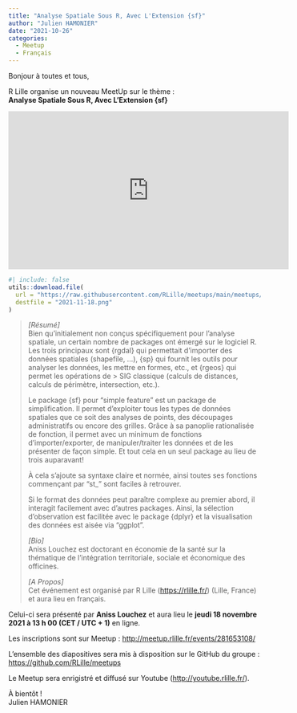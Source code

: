 ```yaml
---
title: "Analyse Spatiale Sous R, Avec L'Extension {sf}"
author: "Julien HAMONIER"
date: "2021-10-26"
categories:
  - Meetup
  - Français
---
```


Bonjour à toutes et tous,
 
R Lille organise un nouveau MeetUp sur le thème&nbsp;:  
**Analyse Spatiale Sous R, Avec L'Extension {sf}**

<center>
<iframe width="560" height="315" src="https://www.youtube.com/embed/NSbnWCjTfGk" title="YouTube video player" frameborder="0" allow="accelerometer; autoplay; clipboard-write; encrypted-media; gyroscope; picture-in-picture" allowfullscreen></iframe>
</center>

```r
#| include: false
utils::download.file(
  url = "https://raw.githubusercontent.com/RLille/meetups/main/meetups/2021-11-18/ads/2021-11-18.png",
  destfile = "2021-11-18.png"
)
```

<!-- <center>
![Affiche Événement](2021-11-18.png)
</center> -->
  
> _[Résumé]_  
> Bien qu'initialement non conçus spécifiquement pour l'analyse spatiale, un certain nombre de packages ont émergé sur le logiciel R.  
> Les trois principaux sont {rgdal} qui permettait d'importer des données spatiales (shapefile, ...), {sp} qui fournit les outils pour analyser les données, les mettre en formes, etc.,  et {rgeos} qui permet les opérations de > SIG classique (calculs de distances, calculs de périmètre, intersection, etc.).
> 
> Le package {sf} pour "simple feature" est un package de simplification. 
> Il permet d'exploiter tous les types de données spatiales que ce soit des analyses de points, des découpages administratifs ou encore des grilles. 
> Grâce à sa panoplie rationalisée de fonction, il permet avec un minimum de fonctions d'importer/exporter, de manipuler/traiter les données et de les présenter de façon simple. 
> Et tout cela en un seul package au lieu de trois auparavant!
> 
> À cela s'ajoute sa syntaxe claire et normée, ainsi toutes ses fonctions commençant par "st_" sont faciles à retrouver.
> 
> Si le format des données peut paraître complexe au premier abord, il interagit facilement avec d'autres packages. 
> Ainsi, la sélection d'observation est facilitée avec le package {dplyr} et la visualisation des données est aisée via "ggplot".
> 
> _[Bio]_  
> Aniss Louchez est doctorant en économie de la santé sur la thématique de l'intégration territoriale, sociale et économique des officines.
> 
> _[A Propos]_  
> Cet événement est organisé par R Lille (<https://rlille.fr/>) (Lille, France) et aura lieu en français.

Celui-ci sera présenté par **Aniss Louchez** et aura lieu le **jeudi 18 novembre 2021 à 13 h 00 (CET / UTC + 1)** en ligne.

Les inscriptions sont sur Meetup&nbsp;: <http://meetup.rlille.fr/events/281653108/>

L'ensemble des diapositives sera mis à disposition sur le GitHub du groupe&nbsp;: <https://github.com/RLille/meetups>

Le Meetup sera enrigistré et diffusé sur Youtube (<http://youtube.rlille.fr/>).

À bientôt&nbsp;!  
Julien HAMONIER
